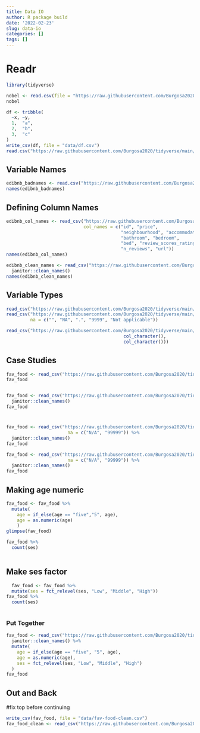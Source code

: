 ```yaml
---
title: Data IO
author: R package build
date: '2022-02-23'
slug: data-io
categories: []
tags: []
---
```

# Readr
```r
library(tidyverse)
```

```r
nobel <- read.csv(file = "https://raw.githubusercontent.com/Burgosa2020/tidyverse/main/nobel.csv")
nobel

```
```r
df <- tribble(
  ~x, ~y,
  1,  "a",
  2,  "b",
  3,  "c"
)
write_csv(df, file = "data/df.csv")
read.csv("https://raw.githubusercontent.com/Burgosa2020/tidyverse/main/df.csv")

```
## Variable Names

```r
edibnb_badnames <- read.csv("https://raw.githubusercontent.com/Burgosa2020/tidyverse/main/edibnb-badnames.csv")
names(edibnb_badnames)

```
## Defining Column Names

```r
edibnb_col_names <- read_csv("https://raw.githubusercontent.com/Burgosa2020/tidyverse/main/edibnb-badnames.csv",
                             col_names = c("id", "price", 
                                           "neighbourhood", "accommodates",
                                           "bathroom", "bedroom", 
                                           "bed", "review_scores_rating", 
                                           "n_reviews", "url"))
names(edibnb_col_names)


```

```r
edibnb_clean_names <- read_csv("https://raw.githubusercontent.com/Burgosa2020/tidyverse/main/edibnb-badnames.csv") %>%
  janitor::clean_names()
names(edibnb_clean_names)
```

## Variable Types

```r
read_csv("https://raw.githubusercontent.com/Burgosa2020/tidyverse/main/df.csv")
read_csv("https://raw.githubusercontent.com/Burgosa2020/tidyverse/main/df.csv", 
         na = c("", "NA", ".", "9999", "Not applicable"))
```

```r
read_csv("https://raw.githubusercontent.com/Burgosa2020/tidyverse/main/df.csv", col_types = list(col_double(), 
                                            col_character(), 
                                            col_character()))
```

## Case Studies
```r
fav_food <- read_csv("https://raw.githubusercontent.com/Burgosa2020/tidyverse/main/favourite-food.csv")
fav_food


fav_food <- read_csv("https://raw.githubusercontent.com/Burgosa2020/tidyverse/main/favourite-food.csv") %>%
  janitor::clean_names()
fav_food
```
# 
```r
fav_food <- read_csv("https://raw.githubusercontent.com/Burgosa2020/tidyverse/main/favourite-food.csv",
                       na = c("N/A", "99999")) %>%
  janitor::clean_names()
fav_food
```


```r
fav_food <- read_csv("https://raw.githubusercontent.com/Burgosa2020/tidyverse/main/favourite-food.csv",
                       na = c("N/A", "99999")) %>%
  janitor::clean_names()
fav_food
```

## Making age numeric
```r
fav_food <- fav_food %>%
  mutate(
    age = if_else(age == "five","5", age),
    age = as.numeric(age)
    )
glimpse(fav_food)

```

```r

fav_food %>%
  count(ses)
  
```
## Make **ses** factor
  
```r
  fav_food <- fav_food %>%
  mutate(ses = fct_relevel(ses, "Low", "Middle", "High"))
fav_food %>%
  count(ses)
  
```
### Put Together
```r

fav_food <- read_csv("https://raw.githubusercontent.com/Burgosa2020/tidyverse/main/favourite-food.csv", na = c("N/A", "99999")) %>%
  janitor::clean_names() %>%
  mutate(
    age = if_else(age == "five", "5", age), 
    age = as.numeric(age),
    ses = fct_relevel(ses, "Low", "Middle", "High")
  )
fav_food
```
 

## Out and Back
#fix top before continuing 
```r
write_csv(fav_food, file = "data/fav-food-clean.csv")
fav_food_clean <- read_csv("https://raw.githubusercontent.com/Burgosa2020/tidyverse/main/fav-food-clean.csv")
```
 

